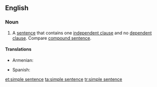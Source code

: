 ==English==

===Noun===
{{en-noun}}

# {{grammar}} A [[sentence]] that contains one [[independent clause]] and no [[dependent clause]]. Compare [[compound sentence]].

====Translations====
{{trans-top|sentence containing one independent clause and no dependent clause}}
* Armenian: {{t-|hy|պարզ նախադասություն|tr=parz naxadasut’yun}}
{{trans-mid}}
* Spanish: {{t|es|oración simple|f}}
{{trans-bottom}}

[[et:simple sentence]]
[[ta:simple sentence]]
[[tr:simple sentence]]
